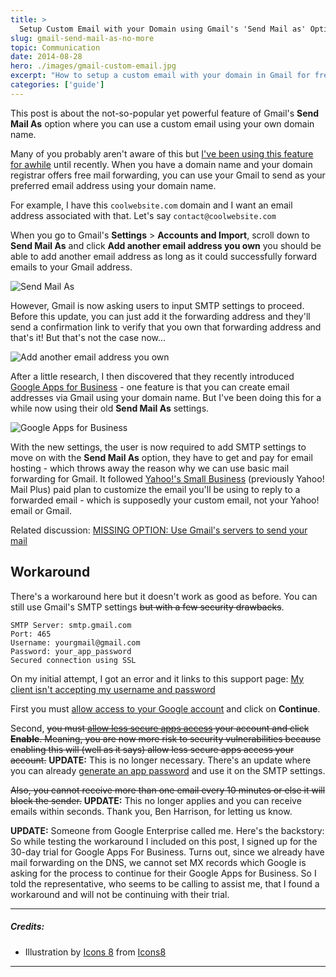 ```yaml
---
title: >
  Setup Custom Email with your Domain using Gmail's 'Send Mail as' Option
slug: gmail-send-mail-as-no-more
topic: Communication
date: 2014-08-28
hero: ./images/gmail-custom-email.jpg
excerpt: "How to setup a custom email with your domain in Gmail for free"
categories: ['guide']
---
```


This post is about the not-so-popular yet powerful feature of Gmail's **Send Mail As** option where you can use a custom email using your own domain name.

Many of you probably aren't aware of this but [I've been using this feature for awhile](http://loading-info.blogspot.com/2011/12/gmail-free-replacement-for-paid-email.html) until recently. When you have a domain name and your domain registrar offers free mail forwarding, you can use your Gmail to send as your preferred email address using your domain name.

For example, I have this `coolwebsite.com` domain and I want an email address associated with that. Let's say `contact@coolwebsite.com`

When you go to Gmail's **Settings** > **Accounts and Import**, scroll down to **Send Mail As** and click **Add another email address you own** you should be able to add another email address as long as it could successfully forward emails to your Gmail address.

![Send Mail As](https://i.imgur.com/TnJBK3Q.jpg)

However, Gmail is now asking users to input SMTP settings to proceed. Before this update, you can just add it the forwarding address and they'll send a confirmation link to verify that you own that forwarding address and that's it! But that's not the case now...

![Add another email address you own](https://i.imgur.com/BVqgYpd.jpg)

After a little research, I then discovered that they recently introduced [Google Apps for Business](http://www.google.com.ph/intx/en_ph/enterprise/apps/business/) - one feature is that you can create email addresses via Gmail using your domain name. But I've been doing this for a while now using their old **Send Mail As** settings.

![Google Apps for Business](https://i.imgur.com/okTzIfo.jpg)

With the new settings, the user is now required to add SMTP settings to move on with the **Send Mail As** option, they have to get and pay for email hosting - which throws away the reason why we can use basic mail forwarding for Gmail. It followed [Yahoo!'s Small Business](https://smallbusiness.yahoo.com/email) (previously Yahoo! Mail Plus) paid plan to customize the email you'll be using to reply to a forwarded email - which is supposedly your custom email, not your Yahoo! email or Gmail.

Related discussion: [MISSING OPTION: Use Gmail's servers to send your mail](https://productforums.google.com/forum/#!msg/gmail/B0Lqlwmm8Bc/pgLAySuVURgJ)

## Workaround

There's a workaround here but it doesn't work as good as before. You can still use Gmail's SMTP settings ~~but with a few security drawbacks~~.

	SMTP Server: smtp.gmail.com
	Port: 465
	Username: yourgmail@gmail.com
	Password: your_app_password
	Secured connection using SSL

On my initial attempt, I got an error and it links to this support page: [My client isn't accepting my username and password](https://support.google.com/mail/answer/78754)

First you must [allow access to your Google account](http://www.google.com/accounts/DisplayUnlockCaptcha) and click on **Continue**.

Second, ~~you must [allow less secure apps access](https://support.google.com/accounts/answer/6010255) your account and click **Enable**. Meaning, you are now more risk to security vulnerabilities because enabling this will (well as it says) allow less secure apps access your account.~~ **UPDATE:** This is no longer necessary. There's an update where you can already [generate an app password](https://support.google.com/mail/answer/185833?hl=en-GB) and use it on the SMTP settings.

~~Also, you cannot receive more than one email every 10 minutes or else it will block the sender.~~ **UPDATE:** This no longer applies and you can receive emails within seconds. Thank you, Ben Harrison, for letting us know.

**UPDATE:** Someone from Google Enterprise called me. Here's the backstory: So while testing the workaround I included on this post, I signed up for the 30-day trial for Google Apps For Business. Turns out, since we already have mail forwarding on the DNS, we cannot set MX records which Google is asking for the process to continue for their Google Apps for Business. So I told the representative, who seems to be calling to assist me, that I found a workaround and will not be continuing with their trial.

<hr />

##### Credits:
* Illustration by [Icons 8](https://icons8.com/illustrations/illustration/arabica-arabica-16) from [Icons8](https://icons8.com/)

<hr />
